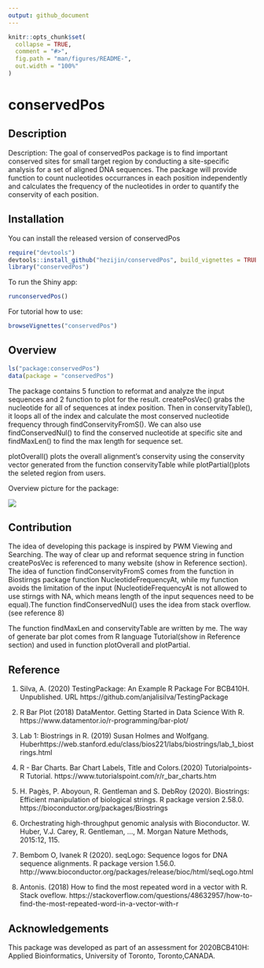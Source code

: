 ---
output: github_document
---

<!-- README.md is generated from README.Rmd. Please edit that file -->

```{r, include = FALSE}
knitr::opts_chunk$set(
  collapse = TRUE,
  comment = "#>",
  fig.path = "man/figures/README-",
  out.width = "100%"
)
```

# conservedPos

<!-- badges: start -->
<!-- badges: end -->

## Description
Description: The goal of conservedPos package is to find important conserved sites for small target region by conducting a site-specific analysis for a set of aligned DNA sequences. 
The package will provide function to count nucleotides occurrances in each position independently and calculates the frequency of the nucleotides in order to quantify the conservity of each position.

## Installation

You can install the released version of conservedPos 

``` r
require("devtools")
devtools::install_github("hezijin/conservedPos", build_vignettes = TRUE)
library("conservedPos")

```

To run the Shiny app:

``` r
runconservedPos()
```

For tutorial how to use:
```r
browseVignettes("conservedPos")
```
## Overview

``` r
ls("package:conservedPos")
data(package = "conservedPos")
```

The package contains 5 function to reformat and analyze the input
sequences and 2 function to plot for the result. createPosVec() grabs
the nucleotide for all of sequences at index position. Then in
conservityTable(), it loops all of the index and calculate the most
conserved nucleotide frequency through findConservityFromS(). We can also use findConservedNul() to find the conserved nucleotide at specific site and findMaxLen() to find the max length for sequence set. 

plotOverall() plots the overall alignment’s conservity using the
conservity vector generated from the function conservityTable while
plotPartial()plots the seleted region from users.

Overview picture for the package:

![](./inst/extdata/conservedPos_overview.jpg)


## Contribution
The idea of developing this package is inspired by PWM Viewing and
Searching. The way of clear up and reformat sequence string in function
createPosVec is referenced to many website (show in Reference section).
The idea of function findConservityFromS comes from the function in
Biostirngs package function NucleotideFrequencyAt, while my function
avoids the limitation of the input (NucleotideFrequencyAt is not allowed
to use stirngs with NA, which means length of the input sequences need
to be equal).The function findConservedNul() uses the idea from stack overflow.(see reference 8)

The function findMaxLen and conservityTable are written by
me. The way of generate bar plot comes from R language Tutorial(show in
Reference section) and used in function plotOverall and plotPartial.

## Reference
1. Silva, A. (2020) TestingPackage: An Example R Package For BCB410H. Unpublished. URL https://github.com/anjalisilva/TestingPackage

2. R Bar Plot (2018) DataMentor. Getting Started in Data Science With R. https://www.datamentor.io/r-programming/bar-plot/

3. Lab 1: Biostrings in R. (2019) Susan Holmes and Wolfgang. Huberhttps://web.stanford.edu/class/bios221/labs/biostrings/lab_1_biostrings.html

4. R - Bar Charts. Bar Chart Labels, Title and Colors.(2020) Tutorialpoints-R Tutorial. https://www.tutorialspoint.com/r/r_bar_charts.htm

5. H. Pagès, P. Aboyoun, R. Gentleman and S. DebRoy (2020). Biostrings: Efficient manipulation of biological strings. R package version 2.58.0. https://bioconductor.org/packages/Biostrings
  
6. Orchestrating high-throughput genomic analysis with Bioconductor. W. Huber, V.J. Carey, R. Gentleman, ..., M. Morgan Nature Methods, 2015:12, 115.
  
7. Bembom O, Ivanek R (2020). seqLogo: Sequence logos for DNA sequence alignments. R package version 1.56.0. http://www.bioconductor.org/packages/release/bioc/html/seqLogo.html

8. Antonis. (2018) How to find the most repeated word in a vector with R. 
Stack oveflow. https://stackoverflow.com/questions/48632957/how-to-find-the-most-repeated-word-in-a-vector-with-r



## Acknowledgements

This package was developed as part of an assessment for 2020BCB410H: Applied Bioinformatics, University of Toronto, Toronto,CANADA.
